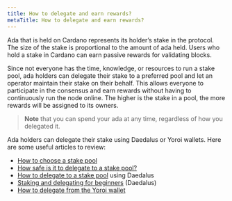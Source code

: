 ```yaml
---
title: How to delegate and earn rewards?
metaTitle: How to delegate and earn rewards?
---
```


Ada that is held on Cardano represents its holder’s stake in the protocol. The
size of the stake is proportional to the amount of ada held. Users who hold a
stake in Cardano can earn passive rewards for validating blocks.

Since not everyone has the time, knowledge, or resources to run a stake pool,
ada holders can delegate their stake to a preferred pool and let an operator
maintain their stake on their behalf. This allows everyone to participate in the
consensus and earn rewards without having to continuously run the node online.
The higher is the stake in a pool, the more rewards will be assigned to its
owners.

> **Note** that you can spend your ada at any time, regardless of how you
> delegated it.

Ada holders can delegate their stake using Daedalus or Yoroi wallets. Here are
some useful articles to review:

- [How to choose a stake pool](https://iohk.zendesk.com/hc/en-us/articles/900002174303-How-to-choose-a-stake-pool)
- [How safe is it to delegate to a stake pool?](https://iohk.zendesk.com/hc/en-us/articles/900002046123-How-safe-is-it-to-delegate-to-a-stake-pool-)
- [How to delegate to a stake pool](https://iohk.zendesk.com/hc/en-us/articles/900005718683-How-to-Delegate-to-a-stake-pool)
  using Daedalus
- [Staking and delegating for beginners](https://forum.cardano.org/t/staking-and-delegating-for-beginners-a-step-by-step-guide/36681)
  (Daedalus)
- [How to delegate from the Yoroi wallet](https://forum.cardano.org/t/cardano-shelley-how-to-delegate-from-the-yoroi-wallet/38230)
